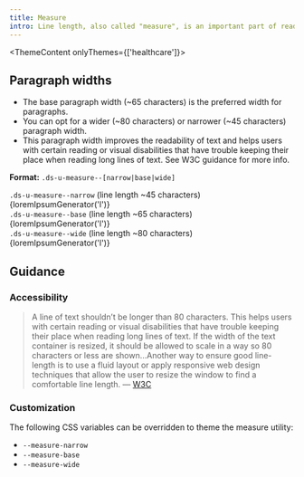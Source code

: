 ```yaml
---
title: Measure
intro: Line length, also called "measure", is an important part of readability.
---
```



<ThemeContent onlyThemes={['healthcare']}>

## Paragraph widths

- The base paragraph width (~65 characters) is the preferred width for paragraphs.
- You can opt for a wider (~80 characters) or narrower (~45 characters) paragraph width. 
- This paragraph width improves the readability of text and helps users with certain reading or visual disabilities that have trouble keeping their place when reading long lines of text. See W3C guidance for more info. 

</ThemeContent>

**Format:** `.ds-u-measure--[narrow|base|wide]`

<EmbeddedExample>
  <section class="example-list">
    <article>
      <span class="example-label">
        <code>.ds-u-measure--narrow</code> (line length ~45 characters)
      </span>
      <div class="ds-u-measure--narrow">{loremIpsumGenerator('l')}</div>
    </article>
    <article>
      <span class="example-label">
        <code>.ds-u-measure--base</code> (line length ~65 characters)
      </span>
      <div class="ds-u-measure--base">{loremIpsumGenerator('l')}</div>
    </article>
    <article>
      <span class="example-label">
        <code>.ds-u-measure--wide</code> (line length ~80 characters)
      </span>
      <div class="ds-u-measure--wide">{loremIpsumGenerator('l')}</div>
    </article>
  </section>
</EmbeddedExample>

## Guidance

### Accessibility

> A line of text shouldn’t be longer than 80 characters. This helps users with certain reading or visual disabilities that have trouble keeping their place when reading long lines of text. If the width of the text container is resized, it should be allowed to scale in a way so 80 characters or less are shown...Another way to ensure good line-length is to use a fluid layout or apply responsive web design techniques that allow the user to resize the window to find a comfortable line length. &mdash; [W3C](https://www.w3.org/WAI/tutorials/page-structure/styling/#line-length)

### Customization

The following CSS variables can be overridden to theme the measure utility:

- `--measure-narrow`
- `--measure-base`
- `--measure-wide`
